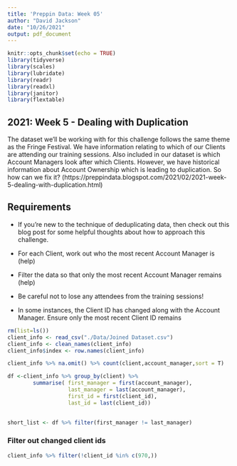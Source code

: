 ```yaml
---
title: 'Preppin Data: Week 05'
author: "David Jackson"
date: "10/26/2021"
output: pdf_document
---
```


```r
knitr::opts_chunk$set(echo = TRUE)
library(tidyverse)
library(scales)
library(lubridate)
library(readr)
library(readxl)
library(janitor)
library(flextable)
```

## 2021: Week 5 - Dealing with Duplication

The dataset we'll be working with for this challenge follows the same theme as the Fringe Festival. We have information relating to which of our Clients are attending our training sessions. Also included in our dataset is which Account Managers look after which Clients. However, we have historical information about Account Ownership which is leading to duplication. So how can we fix it? (https://preppindata.blogspot.com/2021/02/2021-week-5-dealing-with-duplication.html)

## Requirements
* If you're new to the technique of deduplicating data, then check out this blog post for some helpful thoughts about how to approach this challenge.

* For each Client, work out who the most recent Account Manager is (help)
* Filter the data so that only the most recent Account Manager remains (help)
* Be careful not to lose any attendees from the training sessions!
* In some instances, the Client ID has changed along with the Account Manager. Ensure only the most recent Client ID remains

```r
rm(list=ls())
client_info <- read_csv("./Data/Joined Dataset.csv")
client_info <- clean_names(client_info)
client_info$index <- row.names(client_info)
```
```r
client_info %>% na.omit() %>% count(client,account_manager,sort = T) 


```

```r
df <-client_info %>% group_by(client) %>%
        summarise( first_manager = first(account_manager),
                   last_manager = last(account_manager),
                   first_id = first(client_id),
                   last_id = last(client_id)) 
  

short_list <- df %>% filter(first_manager != last_manager)
```

### Filter out changed client ids

```r
client_info %>% filter(!client_id %in% c(970,))
```

